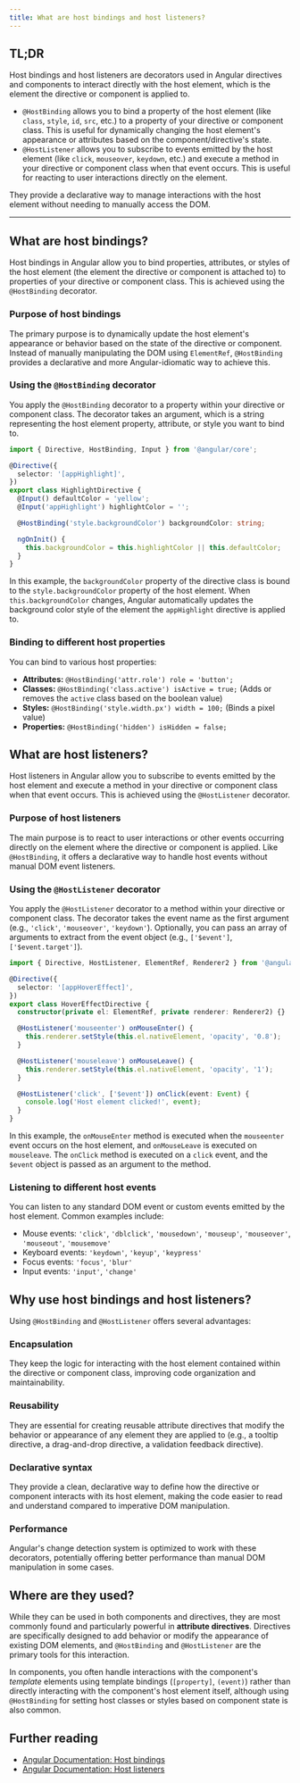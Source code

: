 ```yaml
---
title: What are host bindings and host listeners?
---
```


## TL;DR

Host bindings and host listeners are decorators used in Angular directives and components to interact directly with the host element, which is the element the directive or component is applied to.

- `@HostBinding` allows you to bind a property of the host element (like `class`, `style`, `id`, `src`, etc.) to a property of your directive or component class. This is useful for dynamically changing the host element's appearance or attributes based on the component/directive's state.
- `@HostListener` allows you to subscribe to events emitted by the host element (like `click`, `mouseover`, `keydown`, etc.) and execute a method in your directive or component class when that event occurs. This is useful for reacting to user interactions directly on the element.

They provide a declarative way to manage interactions with the host element without needing to manually access the DOM.

---

## What are host bindings?

Host bindings in Angular allow you to bind properties, attributes, or styles of the host element (the element the directive or component is attached to) to properties of your directive or component class. This is achieved using the `@HostBinding` decorator.

### Purpose of host bindings

The primary purpose is to dynamically update the host element's appearance or behavior based on the state of the directive or component. Instead of manually manipulating the DOM using `ElementRef`, `@HostBinding` provides a declarative and more Angular-idiomatic way to achieve this.

### Using the `@HostBinding` decorator

You apply the `@HostBinding` decorator to a property within your directive or component class. The decorator takes an argument, which is a string representing the host element property, attribute, or style you want to bind to.

```typescript
import { Directive, HostBinding, Input } from '@angular/core';

@Directive({
  selector: '[appHighlight]',
})
export class HighlightDirective {
  @Input() defaultColor = 'yellow';
  @Input('appHighlight') highlightColor = '';

  @HostBinding('style.backgroundColor') backgroundColor: string;

  ngOnInit() {
    this.backgroundColor = this.highlightColor || this.defaultColor;
  }
}
```

In this example, the `backgroundColor` property of the directive class is bound to the `style.backgroundColor` property of the host element. When `this.backgroundColor` changes, Angular automatically updates the background color style of the element the `appHighlight` directive is applied to.

### Binding to different host properties

You can bind to various host properties:

- **Attributes:** `@HostBinding('attr.role') role = 'button';`
- **Classes:** `@HostBinding('class.active') isActive = true;` (Adds or removes the `active` class based on the boolean value)
- **Styles:** `@HostBinding('style.width.px') width = 100;` (Binds a pixel value)
- **Properties:** `@HostBinding('hidden') isHidden = false;`

## What are host listeners?

Host listeners in Angular allow you to subscribe to events emitted by the host element and execute a method in your directive or component class when that event occurs. This is achieved using the `@HostListener` decorator.

### Purpose of host listeners

The main purpose is to react to user interactions or other events occurring directly on the element where the directive or component is applied. Like `@HostBinding`, it offers a declarative way to handle host events without manual DOM event listeners.

### Using the `@HostListener` decorator

You apply the `@HostListener` decorator to a method within your directive or component class. The decorator takes the event name as the first argument (e.g., `'click'`, `'mouseover'`, `'keydown'`). Optionally, you can pass an array of arguments to extract from the event object (e.g., `['$event']`, `['$event.target']`).

```typescript
import { Directive, HostListener, ElementRef, Renderer2 } from '@angular/core';

@Directive({
  selector: '[appHoverEffect]',
})
export class HoverEffectDirective {
  constructor(private el: ElementRef, private renderer: Renderer2) {}

  @HostListener('mouseenter') onMouseEnter() {
    this.renderer.setStyle(this.el.nativeElement, 'opacity', '0.8');
  }

  @HostListener('mouseleave') onMouseLeave() {
    this.renderer.setStyle(this.el.nativeElement, 'opacity', '1');
  }

  @HostListener('click', ['$event']) onClick(event: Event) {
    console.log('Host element clicked!', event);
  }
}
```

In this example, the `onMouseEnter` method is executed when the `mouseenter` event occurs on the host element, and `onMouseLeave` is executed on `mouseleave`. The `onClick` method is executed on a `click` event, and the `$event` object is passed as an argument to the method.

### Listening to different host events

You can listen to any standard DOM event or custom events emitted by the host element. Common examples include:

- Mouse events: `'click'`, `'dblclick'`, `'mousedown'`, `'mouseup'`, `'mouseover'`, `'mouseout'`, `'mousemove'`
- Keyboard events: `'keydown'`, `'keyup'`, `'keypress'`
- Focus events: `'focus'`, `'blur'`
- Input events: `'input'`, `'change'`

## Why use host bindings and host listeners?

Using `@HostBinding` and `@HostListener` offers several advantages:

### Encapsulation

They keep the logic for interacting with the host element contained within the directive or component class, improving code organization and maintainability.

### Reusability

They are essential for creating reusable attribute directives that modify the behavior or appearance of any element they are applied to (e.g., a tooltip directive, a drag-and-drop directive, a validation feedback directive).

### Declarative syntax

They provide a clean, declarative way to define how the directive or component interacts with its host element, making the code easier to read and understand compared to imperative DOM manipulation.

### Performance

Angular's change detection system is optimized to work with these decorators, potentially offering better performance than manual DOM manipulation in some cases.

## Where are they used?

While they can be used in both components and directives, they are most commonly found and particularly powerful in **attribute directives**. Directives are specifically designed to add behavior or modify the appearance of existing DOM elements, and `@HostBinding` and `@HostListener` are the primary tools for this interaction.

In components, you often handle interactions with the component's _template_ elements using template bindings (`[property]`, `(event)`) rather than directly interacting with the component's host element itself, although using `@HostBinding` for setting host classes or styles based on component state is also common.

## Further reading

- [Angular Documentation: Host bindings](https://angular.dev/api/core/HostBinding#)
- [Angular Documentation: Host listeners](https://angular.dev/api/core/HostListener)
